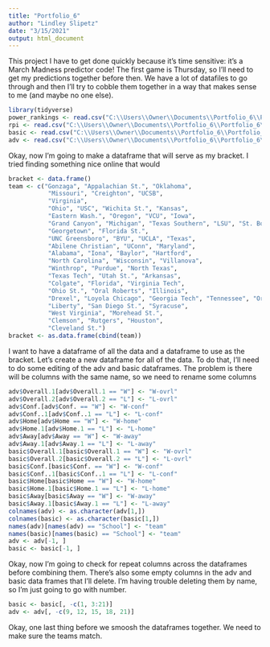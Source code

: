 ```yaml
---
title: "Portfolio_6"
author: "Lindley Slipetz"
date: "3/15/2021"
output: html_document
---
```


This project I have to get done quickly because it's time sensitive: it's a March Madness predictor code! The first game is Thursday, so I'll need to get my predictions together before then. We have a lot of datafiles to go through and then I'll try to cobble them together in a way that makes sense to me (and maybe no one else). 

```r
library(tidyverse)
power_rankings <- read.csv("C:\\Users\\Owner\\Documents\\Portfolio_6\\Portfolio_6\\data\\power_rankings.txt", header = TRUE, stringsAsFactors = FALSE)
rpi <- read.csv("C:\\Users\\Owner\\Documents\\Portfolio_6\\Portfolio_6\\data\\rpi.txt", header = TRUE, stringsAsFactors = FALSE)
basic <- read.csv("C:\\Users\\Owner\\Documents\\Portfolio_6\\Portfolio_6\\data\\basic_stats.txt", header = TRUE, stringsAsFactors = FALSE)
adv <- read.csv("C:\\Users\\Owner\\Documents\\Portfolio_6\\Portfolio_6\\data\\adv_stats.txt", header = TRUE, stringsAsFactors = FALSE)
```

Okay, now I'm going to make a dataframe that will serve as my bracket. I tried finding something nice online that would 
```r
bracket <- data.frame()
team <- c("Gonzaga", "Appalachian St.", "Oklahoma",
           "Missouri", "Creighton", "UCSB",  
           "Virginia",
           "Ohio", "USC", "Wichita St.", "Kansas", 
           "Eastern Wash.", "Oregon", "VCU", "Iowa",
           "Grand Canyon", "Michigan", "Texas Southern", "LSU", "St. Bonaventure", "Colorado",
           "Georgetown", "Florida St.", 
           "UNC Greensboro", "BYU", "UCLA", "Texas",
           "Abilene Christian", "UConn", "Maryland",
           "Alabama", "Iona", "Baylor", "Hartford",
           "North Carolina", "Wisconsin", "Villanova",
           "Winthrop", "Purdue", "North Texas", 
           "Texas Tech", "Utah St.", "Arkansas",
           "Colgate", "Florida", "Virginia Tech",
           "Ohio St.", "Oral Roberts", "Illinois",
           "Drexel", "Loyola Chicago", "Georgia Tech", "Tennessee", "Oregon St.", "Oklahoma St.",
           "Liberty", "San Diego St.", "Syracuse",
           "West Virginia", "Morehead St.",
           "Clemson", "Rutgers", "Houston",
           "Cleveland St.")
bracket <- as.data.frame(cbind(team))
```

I want to have a dataframe of all the data and a dataframe to use as the bracket. Let's create a new dataframe for all of the data. To do that, I'll need to do some editing of the adv and basic dataframes. The problem is there will be columns with the same name, so we need to rename some columns

```r
adv$Overall.1[adv$Overall.1 == "W"] <- "W-ovrl"
adv$Overall.2[adv$Overall.2 == "L"] <- "L-ovrl"
adv$Conf.[adv$Conf. == "W"] <- "W-conf"
adv$Conf..1[adv$Conf..1 == "L"] <- "L-conf"
adv$Home[adv$Home == "W"] <- "W-home"
adv$Home.1[adv$Home.1 == "L"] <- "L-home"
adv$Away[adv$Away == "W"] <- "W-away"
adv$Away.1[adv$Away.1 == "L"] <- "L-away"
basic$Overall.1[basic$Overall.1 == "W"] <- "W-ovrl"
basic$Overall.2[basic$Overall.2 == "L"] <- "L-ovrl"
basic$Conf.[basic$Conf. == "W"] <- "W-conf"
basic$Conf..1[basic$Conf..1 == "L"] <- "L-conf"
basic$Home[basic$Home == "W"] <- "W-home"
basic$Home.1[basic$Home.1 == "L"] <- "L-home"
basic$Away[basic$Away == "W"] <- "W-away"
basic$Away.1[basic$Away.1 == "L"] <- "L-away"
colnames(adv) <- as.character(adv[1,])
colnames(basic) <- as.character(basic[1,])
names(adv)[names(adv) == "School"] <- "team"
names(basic)[names(basic) == "School"] <- "team"
adv <- adv[-1, ] 
basic <- basic[-1, ] 
```

Okay, now I'm going to check for repeat columns across the dataframes before combining them. There's also some empty columns in the adv and basic data frames that I'll delete. I'm having trouble deleting them by name, so I'm just going to go with number.


```r
basic <- basic[, -c(1, 3:21)]
adv <- adv[, -c(9, 12, 15, 18, 21)] 
```

Okay, one last thing before we smoosh the dataframes together. We need to make sure the teams match.


